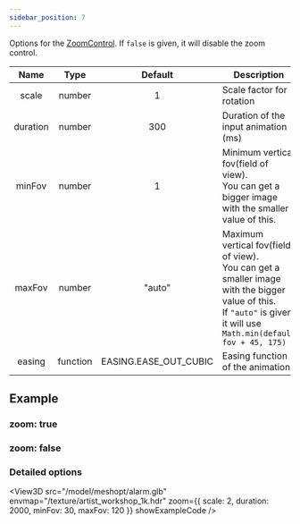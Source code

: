 ```yaml
---
sidebar_position: 7
---
```



<OptionDescriptor type="boolean | ZoomControlOptions" defaultVal="true" />

Options for the [ZoomControl](/docs/api/ZoomControl).
If `false` is given, it will disable the zoom control.

|Name|Type|Default|Description|
|:---:|:---:|:---:|---|
|scale|number|1|Scale factor for rotation|
|duration|number|300|Duration of the input animation (ms)|
|minFov|number|1|Minimum vertical fov(field of view).<br />You can get a bigger image with the smaller value of this.|
|maxFov|number|"auto"|Maximum vertical fov(field of view).<br />You can get a smaller image with the bigger value of this.<br />If `"auto"` is given, it will use `Math.min(default fov + 45, 175)`|
|easing|function|EASING.EASE_OUT_CUBIC|Easing function of the animation|

## Example
### zoom: true
<View3D src="/model/meshopt/alarm.glb" envmap="/texture/artist_workshop_1k.hdr" zoom={true} showExampleCode />

### zoom: false
<View3D src="/model/meshopt/alarm.glb" envmap="/texture/artist_workshop_1k.hdr" zoom={false} showExampleCode />

### Detailed options
<View3D src="/model/meshopt/alarm.glb" envmap="/texture/artist_workshop_1k.hdr" zoom={{
  scale: 2,
  duration: 2000,
  minFov: 30,
  maxFov: 120
}} showExampleCode />
